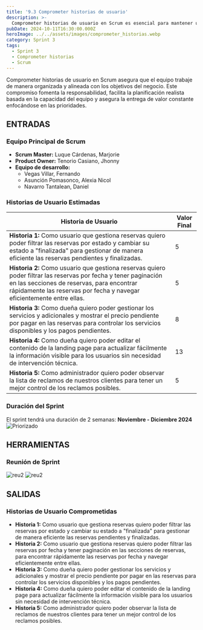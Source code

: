 ```yaml
---
title: '9.3 Comprometer historias de usuario'
description: >-
  Comprometer historias de usuario en Scrum es esencial para mantener un enfoque claro y entregar valor consistentemente durante cada sprint.
pubDate: 2024-10-11T16:30:00.000Z
heroImage: ../../assets/images/comprometer_historias.webp
category: Sprint 3
tags:
  - Sprint 3
  - Comprometer historias
  - Scrum
---
```


Comprometer historias de usuario en Scrum asegura que el equipo trabaje de manera organizada y alineada con los objetivos del negocio. Este compromiso fomenta la responsabilidad, facilita la planificación realista basada en la capacidad del equipo y asegura la entrega de valor constante enfocándose en las prioridades.

## ENTRADAS

### Equipo Principal de Scrum

- **Scrum Master:** Luque Cárdenas, Marjorie
- **Product Owner:** Tenorio Casiano, Jhonny
- **Equipo de desarrollo:**
  <ul style={{ listStyleType: 'circle', paddingLeft: '20px' }}>
    <li>Vegas Villar, Fernando</li>
    <li>Asunción Pomasonco, Alexia Nicol</li>
    <li>Navarro Tantalean, Daniel</li>
  </ul>

### Historias de Usuario Estimadas

| **Historia de Usuario**                                                                                                        | **Valor Final** |
|-------------------------------------------------------------------------------------------------------------------------------|-----------------|
| **Historia 1:** Como usuario que gestiona reservas quiero poder filtrar las reservas por estado y cambiar su estado a "finalizada" para gestionar de manera eficiente las reservas pendientes y finalizadas. | 5               |
| **Historia 2:** Como usuario que gestiona reservas quiero poder filtrar las reservas por fecha y tener paginación en las secciones de reservas, para encontrar rápidamente las reservas por fecha y navegar eficientemente entre ellas. | 5               |
| **Historia 3:** Como dueña quiero poder gestionar los servicios y adicionales y mostrar el precio pendiente por pagar en las reservas para controlar los servicios disponibles y los pagos pendientes. | 8               |
| **Historia 4:** Como dueña quiero poder editar el contenido de la landing page para actualizar fácilmente la información visible para los usuarios sin necesidad de intervención técnica. | 13              |
| **Historia 5:** Como administrador quiero poder observar la lista de reclamos de nuestros clientes para tener un mejor control de los reclamos posibles. | 5               |

### Duración del Sprint

El sprint tendrá una duración de 2 semanas:
**Noviembre - Diciembre 2024**
![Priorizado](../../assets/images/calendario_sprint3.jpeg)

## HERRAMIENTAS

### Reunión de Sprint

![reu2](../../assets/images/reu3.1.jpeg)
![reu2](../../assets/images/reu3.2.jpeg)

## SALIDAS

### Historias de Usuario Comprometidas

- **Historia 1:** Como usuario que gestiona reservas quiero poder filtrar las reservas por estado y cambiar su estado a "finalizada" para gestionar de manera eficiente las reservas pendientes y finalizadas.
- **Historia 2:** Como usuario que gestiona reservas quiero poder filtrar las reservas por fecha y tener paginación en las secciones de reservas, para encontrar rápidamente las reservas por fecha y navegar eficientemente entre ellas.
- **Historia 3:** Como dueña quiero poder gestionar los servicios y adicionales y mostrar el precio pendiente por pagar en las reservas para controlar los servicios disponibles y los pagos pendientes.
- **Historia 4:** Como dueña quiero poder editar el contenido de la landing page para actualizar fácilmente la información visible para los usuarios sin necesidad de intervención técnica.
- **Historia 5:** Como administrador quiero poder observar la lista de reclamos de nuestros clientes para tener un mejor control de los reclamos posibles.
